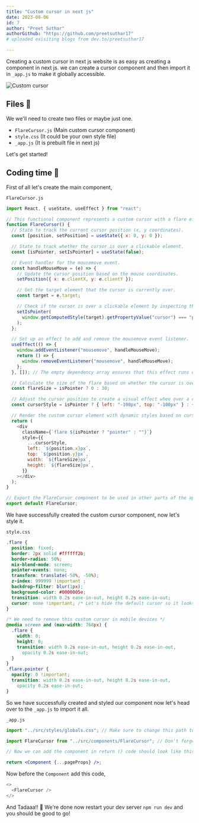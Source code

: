 ```yaml
---
title: "Custom cursor in next js"
date: 2023-08-06
id: 7
author: "Preet Suthar"
authorGithub: "https://github.com/preetsuthar17"
# uploaded exisiting blogs from dev.to/preetsuthar17

---
```


Creating a custom cursor in next js website is as easy as creating a component in next js. we can create a cursor component and then import it in `_app.js` to make it globally accessible.

![Custom cursor](https://dev-to-uploads.s3.amazonaws.com/uploads/articles/kcoaw3ccq6yz2byynvbk.png)

## Files 📂

We we'll need to create two files or maybe just one.

- `FlareCursor.js` (Main custom cursor component)
- `style.css` (It could be your own style file)
- `_app.js` (It is prebuilt file in next js)

Let's get started!

## Coding time 🚀

First of all let's create the main component,

`FlareCursor.js`

```js
import React, { useState, useEffect } from "react";

// This functional component represents a custom cursor with a flare effect.
function FlareCursor() {
  // State to track the current cursor position (x, y coordinates).
  const [position, setPosition] = useState({ x: 0, y: 0 });

  // State to track whether the cursor is over a clickable element.
  const [isPointer, setIsPointer] = useState(false);

  // Event handler for the mousemove event.
  const handleMouseMove = (e) => {
    // Update the cursor position based on the mouse coordinates.
    setPosition({ x: e.clientX, y: e.clientY });

    // Get the target element that the cursor is currently over.
    const target = e.target;

    // Check if the cursor is over a clickable element by inspecting the cursor style.
    setIsPointer(
      window.getComputedStyle(target).getPropertyValue("cursor") === "pointer"
    );
  };

  // Set up an effect to add and remove the mousemove event listener.
  useEffect(() => {
    window.addEventListener("mousemove", handleMouseMove);
    return () => {
      window.removeEventListener("mousemove", handleMouseMove);
    };
  }, []); // The empty dependency array ensures that this effect runs only once on mount.

  // Calculate the size of the flare based on whether the cursor is over a clickable element.
  const flareSize = isPointer ? 0 : 30;

  // Adjust the cursor position to create a visual effect when over a clickable element.
  const cursorStyle = isPointer ? { left: "-100px", top: "-100px" } : {};

  // Render the custom cursor element with dynamic styles based on cursor state.
  return (
    <div
      className={`flare ${isPointer ? "pointer" : ""}`}
      style={{
        ...cursorStyle,
        left: `${position.x}px`,
        top: `${position.y}px`,
        width: `${flareSize}px`,
        height: `${flareSize}px`,
      }}
    ></div>
  );
}

// Export the FlareCursor component to be used in other parts of the application.
export default FlareCursor;
```

We have successfully created the custom cursor component, now let's style it.

`style.css`

```css
.flare {
  position: fixed;
  border: 2px solid #ffffff2b;
  border-radius: 50%;
  mix-blend-mode: screen;
  pointer-events: none;
  transform: translate(-50%, -50%);
  z-index: 999999 !important ;
  backdrop-filter: blur(1px);
  background-color: #0000005e;
  transition: width 0.2s ease-in-out, height 0.2s ease-in-out;
  cursor: none !important; /* Let's hide the default cursor so it looks way better */
}

/* We need to remove this custom cursor in mobile devices */
@media screen and (max-width: 768px) {
  .flare {
    width: 0;
    height: 0;
    transition: width 0.2s ease-in-out, height 0.2s ease-in-out,
      opacity 0.2s ease-in-out;
  }
}
.flare.pointer {
  opacity: 0 !important;
  transition: width 0.2s ease-in-out, height 0.2s ease-in-out,
    opacity 0.2s ease-in-out;
}
```

So we have successfully created and styled our component now let's head over to the `_app.js` to import it all.

`_app.js`

```jsx
import "../src/styles/globals.css"; // Make sure to change this path to your own css file path.

import FlareCursor from "../src/components/FlareCursor"; // Don't forget to update this path to your own component file.

// Now we can add the component in return () code should look like this.

return <Component {...pageProps} />;
```

Now before the `Component` add this code,

```js
<>
  <FlareCursor />
</>
```

And Tadaaa!! 🎉 We're done now restart your dev server `npm run dev` and you should be good to go!
